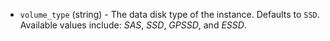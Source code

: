 <!-- Code generated from the comments of the DataVolume struct in builder/ecs/run_config.go; DO NOT EDIT MANUALLY -->

- `volume_type` (string) - The data disk type of the instance. Defaults to `SSD`.
  Available values include: *SAS*, *SSD*, *GPSSD*, and *ESSD*.

<!-- End of code generated from the comments of the DataVolume struct in builder/ecs/run_config.go; -->
